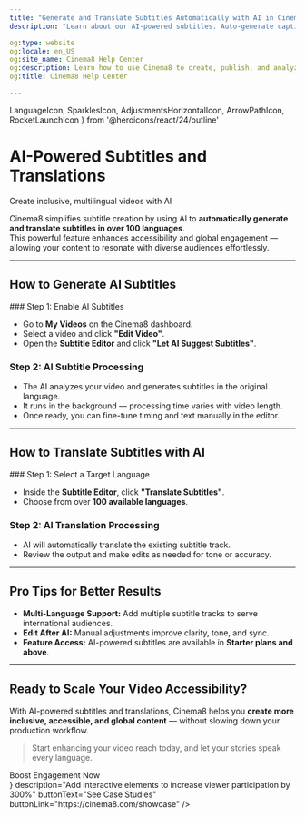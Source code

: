 ```yaml
---
title: "Generate and Translate Subtitles Automatically with AI in Cinema8"
description: "Learn about our AI-powered subtitles. Auto‑generate captions & translate text into multiple languages for accessibility. Visit Cinema8."

og:type: website
og:locale: en_US
og:site_name: Cinema8 Help Center
og:description: Learn how to use Cinema8 to create, publish, and analyze interactive videos.
og:title: Cinema8 Help Center

---
```


  LanguageIcon,
  SparklesIcon,
  AdjustmentsHorizontalIcon,
  ArrowPathIcon,
  RocketLaunchIcon
} from '@heroicons/react/24/outline'

# AI-Powered Subtitles and Translations  
<span className="block text-gray-500 text-base font-normal mt-1">Create inclusive, multilingual videos with AI</span>

Cinema8 simplifies subtitle creation by using AI to **automatically generate and translate subtitles in over 100 languages**.  
This powerful feature enhances accessibility and global engagement — allowing your content to resonate with diverse audiences effortlessly.

---

## <span className="inline-flex items-center gap-2 text-gray-900 dark:text-white"><SparklesIcon className="w-5 h-5 text-blue-600" /> How to Generate AI Subtitles</span>

<Steps>
### Step 1: Enable AI Subtitles

- Go to **My Videos** on the Cinema8 dashboard.  
- Select a video and click **"Edit Video"**.  
- Open the **Subtitle Editor** and click **"Let AI Suggest Subtitles"**.

### Step 2: AI Subtitle Processing

- The AI analyzes your video and generates subtitles in the original language.  
- It runs in the background — processing time varies with video length.  
- Once ready, you can fine-tune timing and text manually in the editor.
</Steps>

---

## <span className="inline-flex items-center gap-2 text-gray-900 dark:text-white"><LanguageIcon className="w-5 h-5 text-blue-600" /> How to Translate Subtitles with AI</span>

<Steps>
### Step 1: Select a Target Language

- Inside the **Subtitle Editor**, click **"Translate Subtitles"**.  
- Choose from over **100 available languages**.

### Step 2: AI Translation Processing

- AI will automatically translate the existing subtitle track.  
- Review the output and make edits as needed for tone or accuracy.
</Steps>

---

## <span className="inline-flex items-center gap-2 text-gray-900 dark:text-white"><AdjustmentsHorizontalIcon className="w-5 h-5 text-blue-600" /> Pro Tips for Better Results</span>

- **Multi-Language Support:** Add multiple subtitle tracks to serve international audiences.  
- **Edit After AI:** Manual adjustments improve clarity, tone, and sync.  
- **Feature Access:** AI-powered subtitles are available in **Starter plans and above**.  

---

## <span className="inline-flex items-center gap-2 text-gray-900 dark:text-white"><ArrowPathIcon className="w-5 h-5 text-blue-600" /> Ready to Scale Your Video Accessibility?</span>

With AI-powered subtitles and translations, Cinema8 helps you **create more inclusive, accessible, and global content** — without slowing down your production workflow.

> Start enhancing your video reach today, and let your stories speak every language.

<div className="my-10">
  <CTA2
    title={
      <div className="flex items-center justify-center gap-2">
        <RocketLaunchIcon className="w-6 h-6" />
        <span>Boost Engagement Now</span>
      </div>
    }
    description="Add interactive elements to increase viewer participation by 300%"
    buttonText="See Case Studies"
    buttonLink="https://cinema8.com/showcase"
  />
</div>
